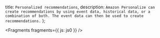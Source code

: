   title: `Personalized recommendations`,
  description: `Amazon Personalize can create recommendations by using event data, historical data, or a combination of both. The event data can then be used to create recommendations.`
};


<Fragments fragments={{ js: js0 }} />
